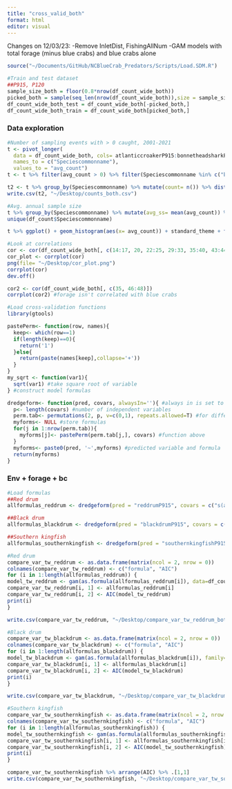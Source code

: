 ```yaml
---
title: "cross_valid_both"
format: html
editor: visual
---
```


Changes on 12/03/23: 
-Remove InletDist, FishingAllNum 
-GAM models with total forage (minus blue crabs) and blue crabs alone 
```r
source("~/Documents/GitHub/NCBlueCrab_Predators/Scripts/Load.SDM.R")

#Train and test dataset
##P915, P120 
sample_size_both = floor(0.8*nrow(df_count_wide_both))
picked_both = sample(seq_len(nrow(df_count_wide_both)),size = sample_size_both) 
df_count_wide_both_test = df_count_wide_both[-picked_both,]
df_count_wide_both_train = df_count_wide_both[picked_both,]
```

### Data exploration

```r
#Number of sampling events with > 0 caught, 2001-2021
t <- pivot_longer(
  data = df_count_wide_both, cols= atlanticcroakerP915:bonnetheadsharkP915forage, 
  names_to = c("Speciescommonname"),
  values_to = "avg_count")
t <- t %>% filter(avg_count > 0) %>% filter(Speciescommonname %in% c("bonnetheadsharkP915", "southernkingfishP915", "reddrumP915", "blackdrumP915", "spotP915", "atlanticcroakerP915", "atlanticmenhadenP915", "southernkingfishforageP915"))

t2 <- t %>% group_by(Speciescommonname) %>% mutate(count= n()) %>% distinct(count) %>% arrange(-count) 
write.csv(t2, "~/Desktop/counts_both.csv")

#Avg. annual sample size
t %>% group_by(Speciescommonname) %>% mutate(avg_ss= mean(avg_count)) %>% distinct(avg_ss)
unique(df_count$Speciescommonname)

t %>% ggplot() + geom_histogram(aes(x= avg_count)) + standard_theme + facet_wrap(~Speciescommonname, scales= "free_x") + xlim(0,250) + ylim(0,125)

#Look at correlations 
cor <- cor(df_count_wide_both[, c(14:17, 20, 22:25, 29:33, 35:40, 43:44, 46:48)])
cor_plot <- corrplot(cor)
png(file= "~/Desktop/cor_plot.png")
corrplot(cor)
dev.off()

cor2 <- cor(df_count_wide_both[, c(35, 46:48)])
corrplot(cor2) #forage isn't correlated with blue crabs
```

```r
#Load cross-validation functions 
library(gtools)

pastePerm<- function(row, names){
  keep<- which(row==1)
  if(length(keep)==0){
    return('1')
  }else{
    return(paste(names[keep],collapse='+'))
  }
}
my_sqrt <- function(var1){
  sqrt(var1) #take square root of variable 
} #construct model formulas 

dredgeform<- function(pred, covars, alwaysIn=''){ #always in is set to empty string
  p<- length(covars) #number of independent variables
  perm.tab<- permutations(2, p, v=c(0,1), repeats.allowed=T) #for different combinations of predictor variables
  myforms<- NULL #store formulas 
  for(j in 1:nrow(perm.tab)){
    myforms[j]<- pastePerm(perm.tab[j,], covars) #function above
  }
  myforms<- paste0(pred, '~',myforms) #predicted variable and formula
  return(myforms)
}
```

### Env + forage + bc
```r
#Load formulas
##Red drum
allformulas_reddrum <- dredgeform(pred = "reddrumP915", covars = c("s(avgdepth)", "s(avgssal)", "s(avgstemp)", "s(avgsdo)", "s(SAVkm)", "s(NoFishRest)", "s(bluecrabP120)", "s(reddrumP915forage)", "factor(Sedsizecommon)"))

##Black drum
allformulas_blackdrum <- dredgeform(pred = "blackdrumP915", covars = c("s(avgdepth)", "s(avgssal)", "s(avgstemp)", "s(avgsdo)", "s(SAVkm)", "s(NoFishRest)", "s(blackdrumP915forage)", "s(bluecrabP120)", "factor(Sedsizecommon)"))

##Southern kingfish
allformulas_southernkingfish <- dredgeform(pred = "southernkingfishP915", covars = c("s(avgdepth)", "s(avgssal)", "s(avgstemp)", "s(avgsdo)", "s(SAVkm)", "s(NoFishRest)", "s(southernkingfishP915forage)", "s(bluecrabP120)", "factor(Sedsizecommon)"))
```

```r
#Red drum 
compare_var_tw_reddrum <- as.data.frame(matrix(ncol = 2, nrow = 0))
colnames(compare_var_tw_reddrum) <- c("formula", "AIC")
for (i in 1:length(allformulas_reddrum)) {
model_tw_reddrum <- gam(as.formula(allformulas_reddrum[i]), data=df_count_wide_both_train, family= tw(link= "log"))
compare_var_tw_reddrum[i, 1] <- allformulas_reddrum[i]
compare_var_tw_reddrum[i, 2] <- AIC(model_tw_reddrum)
print(i)
}

write.csv(compare_var_tw_reddrum, "~/Desktop/compare_var_tw_reddrum_both.csv")

#Black drum 
compare_var_tw_blackdrum <- as.data.frame(matrix(ncol = 2, nrow = 0))
colnames(compare_var_tw_blackdrum) <- c("formula", "AIC")
for (i in 1:length(allformulas_blackdrum)) {
model_tw_blackdrum <- gam(as.formula(allformulas_blackdrum[i]), family= tw(link= "log"), data=df_count_wide_both_train)
compare_var_tw_blackdrum[i, 1] <- allformulas_blackdrum[i]
compare_var_tw_blackdrum[i, 2] <- AIC(model_tw_blackdrum)
print(i)
}

write.csv(compare_var_tw_blackdrum, "~/Desktop/compare_var_tw_blackdrum_both.csv")

#Southern kingfish
compare_var_tw_southernkingfish <- as.data.frame(matrix(ncol = 2, nrow = 0))
colnames(compare_var_tw_southernkingfish) <- c("formula", "AIC")
for (i in 1:length(allformulas_southernkingfish)) {
model_tw_southernkingfish <- gam(as.formula(allformulas_southernkingfish[i]), family= tw(link= "log"), data= df_count_wide_both_train)
compare_var_tw_southernkingfish[i, 1] <- allformulas_southernkingfish[i]
compare_var_tw_southernkingfish[i, 2] <- AIC(model_tw_southernkingfish)
print(i)
}

compare_var_tw_southernkingfish %>% arrange(AIC) %>% .[1,1]
write.csv(compare_var_tw_southernkingfish, "~/Desktop/compare_var_tw_southernkingfish_env_both.csv")
```
